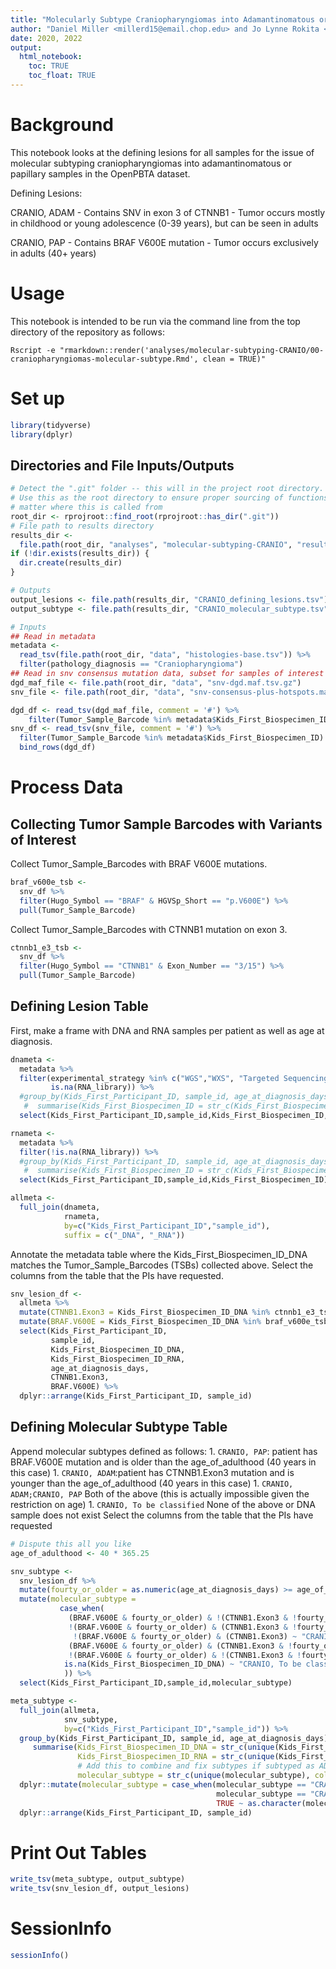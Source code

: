 ```yaml
---
title: "Molecularly Subtype Craniopharyngiomas into Adamantinomatous or Papillary"
author: "Daniel Miller <millerd15@email.chop.edu> and Jo Lynne Rokita <rokita@chop.edu> for D3B"
date: 2020, 2022
output:
  html_notebook:
    toc: TRUE
    toc_float: TRUE
---
```


# Background

This notebook looks at the defining lesions for all samples for the issue of
molecular subtyping craniopharyngiomas into adamantinomatous or papillary samples
in the OpenPBTA dataset.

Defining Lesions:

CRANIO, ADAM
- Contains SNV in exon 3 of CTNNB1
- Tumor occurs mostly in childhood or young adolescence (0-39 years), but can be seen in adults

CRANIO, PAP
- Contains BRAF V600E mutation
- Tumor occurs exclusively in adults (40+ years)

# Usage

This notebook is intended to be run via the command line from the top directory
of the repository as follows:

```
Rscript -e "rmarkdown::render('analyses/molecular-subtyping-CRANIO/00-craniopharyngiomas-molecular-subtype.Rmd', clean = TRUE)"
```

# Set up

```r
library(tidyverse)
library(dplyr)
```

## Directories and File Inputs/Outputs

```r
# Detect the ".git" folder -- this will in the project root directory.
# Use this as the root directory to ensure proper sourcing of functions no
# matter where this is called from
root_dir <- rprojroot::find_root(rprojroot::has_dir(".git"))
# File path to results directory
results_dir <-
  file.path(root_dir, "analyses", "molecular-subtyping-CRANIO", "results")
if (!dir.exists(results_dir)) {
  dir.create(results_dir)
}

# Outputs
output_lesions <- file.path(results_dir, "CRANIO_defining_lesions.tsv")
output_subtype <- file.path(results_dir, "CRANIO_molecular_subtype.tsv")
```

```r
# Inputs
## Read in metadata
metadata <-
  read_tsv(file.path(root_dir, "data", "histologies-base.tsv")) %>%
  filter(pathology_diagnosis == "Craniopharyngioma")
## Read in snv consensus mutation data, subset for samples of interest
dgd_maf_file <- file.path(root_dir, "data", "snv-dgd.maf.tsv.gz")
snv_file <- file.path(root_dir, "data", "snv-consensus-plus-hotspots.maf.tsv.gz")

dgd_df <- read_tsv(dgd_maf_file, comment = '#') %>%
    filter(Tumor_Sample_Barcode %in% metadata$Kids_First_Biospecimen_ID)
snv_df <- read_tsv(snv_file, comment = '#') %>%
  filter(Tumor_Sample_Barcode %in% metadata$Kids_First_Biospecimen_ID) %>%
  bind_rows(dgd_df)

```

# Process Data

## Collecting Tumor Sample Barcodes with Variants of Interest

Collect Tumor_Sample_Barcodes with BRAF V600E mutations.

```r
braf_v600e_tsb <-
  snv_df %>%
  filter(Hugo_Symbol == "BRAF" & HGVSp_Short == "p.V600E") %>%
  pull(Tumor_Sample_Barcode)
```

Collect Tumor_Sample_Barcodes with CTNNB1 mutation on exon 3.

```r
ctnnb1_e3_tsb <-
  snv_df %>%
  filter(Hugo_Symbol == "CTNNB1" & Exon_Number == "3/15") %>%
  pull(Tumor_Sample_Barcode)
```

## Defining Lesion Table
First, make a frame with DNA and RNA samples per patient as well as age at diagnosis.

```r
dnameta <-
  metadata %>%
  filter(experimental_strategy %in% c("WGS","WXS", "Targeted Sequencing"),
         is.na(RNA_library)) %>%
  #group_by(Kids_First_Participant_ID, sample_id, age_at_diagnosis_days) %>%
   #  summarise(Kids_First_Biospecimen_ID = str_c(Kids_First_Biospecimen_ID, collapse=",")) %>%
  select(Kids_First_Participant_ID,sample_id,Kids_First_Biospecimen_ID,age_at_diagnosis_days)

rnameta <-
  metadata %>%
  filter(!is.na(RNA_library)) %>%
  #group_by(Kids_First_Participant_ID, sample_id, age_at_diagnosis_days) %>%
   #  summarise(Kids_First_Biospecimen_ID = str_c(Kids_First_Biospecimen_ID, collapse=",")) %>%
  select(Kids_First_Participant_ID,sample_id,Kids_First_Biospecimen_ID)

allmeta <-
  full_join(dnameta,
            rnameta,
            by=c("Kids_First_Participant_ID","sample_id"),
            suffix = c("_DNA", "_RNA"))
```

Annotate the metadata table where the Kids_First_Biospecimen_ID_DNA matches the Tumor_Sample_Barcodes (TSBs) collected above.
Select the columns from the table that the PIs have requested.

```r
snv_lesion_df <-
  allmeta %>%
  mutate(CTNNB1.Exon3 = Kids_First_Biospecimen_ID_DNA %in% ctnnb1_e3_tsb) %>%
  mutate(BRAF.V600E = Kids_First_Biospecimen_ID_DNA %in% braf_v600e_tsb) %>%
  select(Kids_First_Participant_ID,
         sample_id,
         Kids_First_Biospecimen_ID_DNA,
         Kids_First_Biospecimen_ID_RNA,
         age_at_diagnosis_days,
         CTNNB1.Exon3,
         BRAF.V600E) %>%
  dplyr::arrange(Kids_First_Participant_ID, sample_id)
```

## Defining Molecular Subtype Table

Append molecular subtypes defined as follows:
1. `CRANIO, PAP`: patient has BRAF.V600E mutation and is older than the age_of_adulthood (40 years in this case)
1. `CRANIO, ADAM`:patient has CTNNB1.Exon3 mutation and is younger than the age_of_adulthood (40 years in this case)
1. `CRANIO, ADAM;CRANIO, PAP` Both of the above (this is actually impossible given the restriction on age)
1. `CRANIO, To be classified` None of the above or DNA sample does not exist
Select the columns from the table that the PIs have requested

```r
# Dispute this all you like
age_of_adulthood <- 40 * 365.25

snv_subtype <-
  snv_lesion_df %>%
  mutate(fourty_or_older = as.numeric(age_at_diagnosis_days) >= age_of_adulthood) %>%
  mutate(molecular_subtype =
           case_when(
             (BRAF.V600E & fourty_or_older) & !(CTNNB1.Exon3 & !fourty_or_older) ~ "CRANIO, PAP",
             !(BRAF.V600E & fourty_or_older) & (CTNNB1.Exon3 & !fourty_or_older) ~ "CRANIO, ADAM",
              !(BRAF.V600E & fourty_or_older) & (CTNNB1.Exon3) ~ "CRANIO, ADAM",
             (BRAF.V600E & fourty_or_older) & (CTNNB1.Exon3 & !fourty_or_older) ~ "CRANIO, ADAM;CRANIO, PAP",
             !(BRAF.V600E & fourty_or_older) & !(CTNNB1.Exon3 & !fourty_or_older) ~ "CRANIO, To be classified",
            is.na(Kids_First_Biospecimen_ID_DNA) ~ "CRANIO, To be classified"
            )) %>%
  select(Kids_First_Participant_ID,sample_id,molecular_subtype)

meta_subtype <-
  full_join(allmeta,
            snv_subtype,
            by=c("Kids_First_Participant_ID","sample_id")) %>%
  group_by(Kids_First_Participant_ID, sample_id, age_at_diagnosis_days) %>%
     summarise(Kids_First_Biospecimen_ID_DNA = str_c(unique(Kids_First_Biospecimen_ID_DNA), collapse=","),
               Kids_First_Biospecimen_ID_RNA = str_c(unique(Kids_First_Biospecimen_ID_RNA), collapse=","),
               # Add this to combine and fix subtypes if subtyped as ADAM + To be classified
               molecular_subtype = str_c(unique(molecular_subtype), collapse=";")) %>%
  dplyr::mutate(molecular_subtype = case_when(molecular_subtype == "CRANIO, To be classified;CRANIO, ADAM" ~ "CRANIO, ADAM",
                                              molecular_subtype == "CRANIO, ADAM;CRANIO, To be classified" ~ "CRANIO, ADAM",
                                              TRUE ~ as.character(molecular_subtype))) %>%
  dplyr::arrange(Kids_First_Participant_ID, sample_id)
```

# Print Out Tables

```r
write_tsv(meta_subtype, output_subtype)
write_tsv(snv_lesion_df, output_lesions)
```

# SessionInfo

```r
sessionInfo()
```
